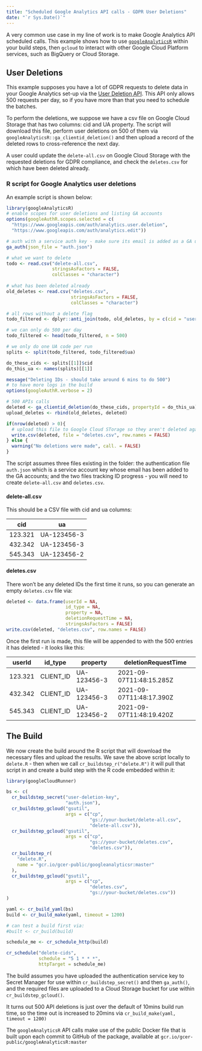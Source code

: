 ```yaml
---
title: "Scheduled Google Analytics API calls - GDPR User Deletions"
date: "`r Sys.Date()`"
---
```


A very common use case in my line of work is to make Google Analytics API scheduled calls.  This example shows how to use [`googleAnalyticsR`](https://code.markedmondson.me/googleAnalyticsR/) within your build steps, then `gcloud` to interact with other Google Cloud Platform services, such as BigQuery or Cloud Storage.

## User Deletions

This example supposes you have a lot of GDPR requests to delete data in your Google Analytics set-up via the [User Deletion API](https://developers.google.com/analytics/devguides/config/userdeletion/v3).  This API only allows 500 requests per day, so if you have more than that you need to schedule the batches.

To perform the deletions, we suppose we have a csv file on Google Cloud Storage that has two columns: cid and UA property.  The script will download this file, perform user deletions on 500 of them via `googleAnalyticsR::ga_clientid_deletion()` and then upload a record of the deleted rows to cross-reference the next day.

A user could update the `delete-all.csv` on Google Cloud Storage with the requested deletions for GDPR compliance, and check the `deletes.csv` for which have been deleted already.

### R script for Google Analytics user deletions

An example script is shown below:

```r
library(googleAnalyticsR)
# enable scopes for user deletions and listing GA accounts
options(googleAuthR.scopes.selected = c(
  "https://www.googleapis.com/auth/analytics.user.deletion",
  "https://www.googleapis.com/auth/analytics.edit"))

# auth with a service auth key - make sure its email is added as a GA user
ga_auth(json_file = "auth.json")

# what we want to delete
todo <- read.csv("delete-all.csv", 
                 stringsAsFactors = FALSE, 
                 colClasses = "character")
                 
# what has been deleted already
old_deletes <- read.csv("deletes.csv", 
                        stringsAsFactors = FALSE, 
                        colClasses = "character")

# all rows without a delete flag
todo_filtered <- dplyr::anti_join(todo, old_deletes, by = c(cid = "userId"))

# we can only do 500 per day
todo_filtered <- head(todo_filtered, n = 500)

# we only do one UA code per run
splits <- split(todo_filtered, todo_filtered$ua)

do_these_cids <- splits[[1]]$cid
do_this_ua <- names(splits)[[1]]

message("Deleting IDs - should take around 6 mins to do 500")
# to have more logs in the build
options(googleAuthR.verbose = 2) 

# 500 APIs calls
deleted <- ga_clientid_deletion(do_these_cids, propertyId = do_this_ua)
upload_deletes <- rbind(old_deletes, deleted)

if(nrow(deleted) > 0){
  # upload this file to Google Cloud STorage so they aren't deleted again
  write.csv(deleted, file = "deletes.csv", row.names = FALSE)
} else {
  warning("No deletions were made", call. = FALSE)
}
```

The script assumes three files existing in the folder: the authentication file `auth.json` which is a service account key whose email has been added to the GA accounts; and the two files tracking ID progress - you will need to create `delete-all.csv` and `deletes.csv`.

#### delete-all.csv

This should be a CSV file with cid and ua columns:

| cid | ua  |
|-----|-----|
| 123.321 | UA-123456-3 |
| 432.342 | UA-123456-3 |
| 545.343 | UA-123456-2 |


#### deletes.csv

There won't be any deleted IDs the first time it runs, so you can generate an empty `deletes.csv` file via:

```r
deleted <- data.frame(userId = NA, 
                      id_type = NA, 
                      property = NA, 
                      deletionRequestTime = NA,
                      stringsAsFactors = FALSE)
write.csv(deleted, "deletes.csv", row.names = FALSE)
```

Once the first run is made, this file will be appended to with the 500 entries it has deleted - it looks like this:

| userId  | id_type   |   property  |    deletionRequestTime  |
|-----|-----|-----|-----|
| 123.321 | CLIENT_ID | UA-123456-3 | 2021-09-07T11:48:15.285Z |
| 432.342 | CLIENT_ID | UA-123456-3 | 2021-09-07T11:48:17.390Z | 
| 545.343 | CLIENT_ID | UA-123456-2 | 2021-09-07T11:48:19.420Z |

## The Build

We now create the build around the R script that will download the necessary files and upload the results.  We save the above script locally to `delete.R` - then when we call `cr_buildstep_r("delete.R")` it will pull that script in and create a build step with the R code embedded within it:

```r
library(googleCloudRunner)

bs <- c(
  cr_buildstep_secret("user-deletion-key",
                      "auth.json"),
  cr_buildstep_gcloud("gsutil",
                      args = c("cp",
                               "gs://your-bucket/delete-all.csv",
                               "delete-all.csv")),
  cr_buildstep_gcloud("gsutil",
                      args = c("cp",
                               "gs://your-bucket/deletes.csv",
                               "deletes.csv")),
  cr_buildstep_r(
    "delete.R",
    name = "gcr.io/gcer-public/googleanalyticsr:master"
  ),
  cr_buildstep_gcloud("gsutil",
                      args = c("cp",
                               "deletes.csv",
                               "gs://your-bucket/deletes.csv"))
)

yaml <- cr_build_yaml(bs)
build <- cr_build_make(yaml, timeout = 1200)

# can test a build first via:
#built <- cr_build(build)

schedule_me <- cr_schedule_http(build)

cr_schedule("delete-cids", 
            schedule = "5 1 * * *", 
            httpTarget = schedule_me)
```

The build assumes you have uploaded the authentication service key to Secret Manager for use within `cr_buildstep_secret()` and then `ga_auth()`, and the required files are uploaded to a Cloud Storage bucket for use within `cr_buildstep_gcloud()`.

It turns out 500 API deletions is just over the default of 10mins build run time, so the time out is increased to 20mins via `cr_build_make(yaml, timeout = 1200)`

The `googleAnalyticsR` API calls make use of the public Docker file that is built upon each commit to GitHub of the package, available at `gcr.io/gcer-public/googleAnalyticsR:master`


